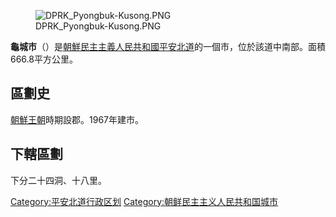 [[File:DPRK_Pyongbuk-Kusong.PNG|right]]

'''龜城市'''（{{kor|諺=구성시|漢=龜城市|羅=Kusŏng si|f=y}}）是[[朝鮮民主主義人民共和國|朝鮮民主主義人民共和國]][[平安北道|平安北道]]的一個市，位於該道中南部。面積666.8平方公里。

==區劃史==

[[朝鮮王朝|朝鮮王朝]]時期設郡。1967年建市。
==下轄區劃==

下分二十四洞、十八里。

{{平安北道行政區劃}}

{{DEFAULTSORT:Kusong-si}}
[[Category:平安北道行政区划|Category:平安北道行政区划]]
[[Category:朝鲜民主主义人民共和国城市|Category:朝鲜民主主义人民共和国城市]]